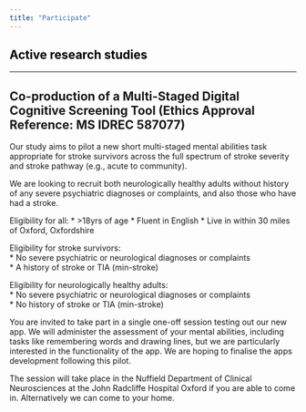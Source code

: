 ```yaml
---
title: "Participate"
---
```


## <span style="color:black">**Active research studies**

---  

## **Co-production of a Multi-Staged Digital Cognitive Screening Tool (Ethics Approval Reference: MS IDREC 587077)** 

Our study aims to pilot a new short multi-staged mental abilities task appropriate for stroke survivors across the full spectrum of stroke severity and stroke pathway (e.g., acute to community).
 
We are looking to recruit both neurologically healthy adults without history of any severe psychiatric diagnoses or complaints, and also those who have had a stroke. 


Eligibility for all: 
  * >18yrs of age
  * Fluent in English
  * Live in within 30 miles of Oxford, Oxfordshire

Eligibility for stroke survivors:  
  * No severe psychiatric or neurological diagnoses or complaints  
  * A history of stroke or TIA (min-stroke)  

Eligibility for neurologically healthy adults:  
  * No severe psychiatric or neurological diagnoses or complaints  
  * No history of stroke or TIA (min-stroke)  

You are invited to take part in a single one-off session testing out our new app. We will administer the assessment of your mental abilities, including tasks like remembering words and drawing lines, but we are particularly interested in the functionality of the app. We are hoping to finalise the apps development following this pilot.

The session will take place in the Nuffield Department of Clinical Neurosciences at the John Radcliffe Hospital Oxford if you are able to come in. Alternatively we can come to your home. 
